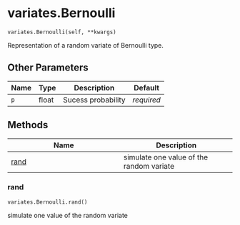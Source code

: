 # variates.Bernoulli { #sim_2024.variates.Bernoulli }

`variates.Bernoulli(self, **kwargs)`

Representation of a random variate of Bernoulli type.

## Other Parameters

| Name   | Type   | Description        | Default    |
|--------|--------|--------------------|------------|
| `p`    | float  | Sucess probability | _required_ |

## Methods

| Name | Description |
| --- | --- |
| [rand](#sim_2024.variates.Bernoulli.rand) | simulate one value of the random variate |

### rand { #sim_2024.variates.Bernoulli.rand }

`variates.Bernoulli.rand()`

simulate one value of the random variate